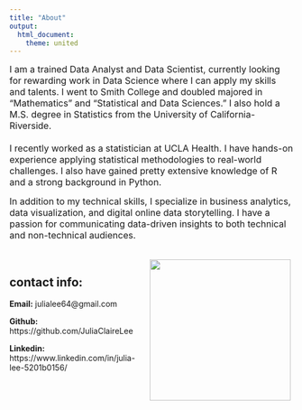 ```yaml
---
title: "About"
output: 
  html_document:
    theme: united
---
```


<font size="3">
I am a trained Data Analyst and Data Scientist, currently looking for rewarding work in Data Science where I can apply my skills and talents. I went to Smith College and doubled majored in "Mathematics" and "Statistical and Data Sciences." I also hold a M.S. degree in Statistics from the University of California-Riverside. \
\
I recently worked as a statistician at UCLA Health. I have hands-on experience applying statistical methodologies to real-world challenges. I also have gained pretty extensive knowledge of R and a strong background in Python. \


In addition to my technical skills, I specialize in business analytics, data visualization, and digital online data storytelling. I have a passion for communicating data-driven insights to both technical and non-technical audiences.
 </font> 

<div class="wrap"> ![](194425086_4193246774066940_7270543670241906765_n copy.jpg){width=250px} 
</div>

<style>
 .wrap {
   float: right; 
   margin: 5px;
  }
</style>
\

## contact info:
$\textbf{Email:}$ julialee64@gmail.com 

$\textbf{Github:}$ https://github.com/JuliaClaireLee

$\textbf{Linkedin:}$ 
https://www.linkedin.com/in/julia-lee-5201b0156/







